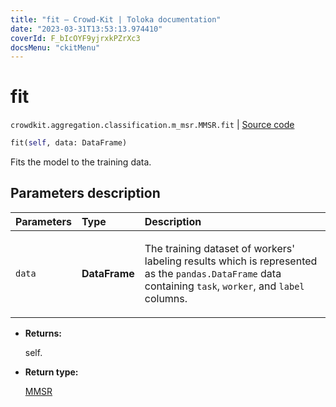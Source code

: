 ```yaml
---
title: "fit — Crowd-Kit | Toloka documentation"
date: "2023-03-31T13:53:13.974410"
coverId: F_bIcOYF9yjrxkPZrXc3
docsMenu: "ckitMenu"
---
```


# fit

`crowdkit.aggregation.classification.m_msr.MMSR.fit` | [Source code](https://github.com/Toloka/crowd-kit/blob/v1.2.1/crowdkit/aggregation/classification/m_msr.py#L103)

```python
fit(self, data: DataFrame)
```

Fits the model to the training data.

## Parameters description

| Parameters | Type | Description |
| :----------| :----| :-----------|
`data`|**DataFrame**|<p>The training dataset of workers' labeling results which is represented as the `pandas.DataFrame` data containing `task`, `worker`, and `label` columns.</p>

* **Returns:**

  self.

* **Return type:**

  [MMSR](/docs/crowd-kit/reference/crowdkit.aggregation.classification.m_msr.MMSR)